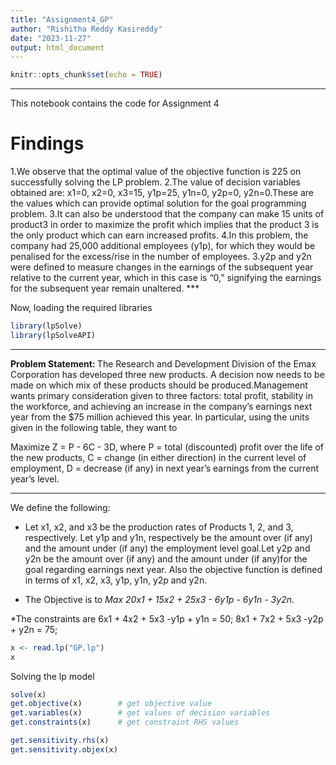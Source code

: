 ```yaml
---
title: "Assignment4_GP"
author: "Rishitha Reddy Kasireddy"
date: "2023-11-27"
output: html_document
---
```


```r
knitr::opts_chunk$set(echo = TRUE)
```

***

This notebook contains the code for Assignment 4

# Findings

1.We observe that the optimal value of the objective function is 225 on successfully solving the LP problem.
2.The value of decision variables obtained are: x1=0, x2=0, x3=15, y1p=25, y1n=0, y2p=0, y2n=0.These are the values which can provide optimal solution for the goal programming problem.
3.It can also be understood that the company can make 15 units of product3 in order to maximize the profit which implies that the product 3 is the only product which can earn increased profits.
4.In this problem, the company had 25,000 additional employees (y1p), for which they would be penalised for the excess/rise in the number of employees.
3.y2p and y2n were defined to measure changes in the earnings of the subsequent year relative to the current year, which in this case is "0," signifying the earnings for the subsequent year remain unaltered.
***

Now, loading the required libraries

```r
library(lpSolve)
library(lpSolveAPI)
```

***
**Problem Statement: **
The Research and Development Division of the Emax Corporation has developed three new products. A decision now needs to be made on which mix of these products should be produced.Management wants primary consideration given to three factors: total profit, stability in the workforce, and achieving an increase in the company’s earnings next year from the $75 million achieved this year. In particular, using the units given in the following table, they want to

Maximize Z = P - 6C - 3D,
where
P = total (discounted) profit over the life of the new products,
C = change (in either direction) in the current level of employment,
D = decrease (if any) in next year’s earnings from the current year’s level.

****

We define the following:

* Let x1, x2, and x3 be the production rates of Products 1, 2, and 3,
respectively. Let y1p and y1n, respectively be the amount over (if any) and the amount under (if any) the employment level goal.Let y2p and y2n be the amount over (if any) and the amount under (if any)for the goal regarding earnings next year.
Also the objective function is defined in terms of x1, x2, x3, y1p, y1n, y2p and y2n.

* The Objective is to *Max 20x1 + 15x2 + 25x3 - 6y1p - 6y1n - 3y2n*. 

*The constraints are
  6x1 + 4x2 + 5x3 -y1p + y1n = 50;
  8x1 + 7x2 + 5x3 -y2p + y2n = 75;
  
```r
x <- read.lp("GP.lp")
x
```

Solving the lp model

```r
solve(x)
get.objective(x)        # get objective value
get.variables(x)        # get values of decision variables
get.constraints(x)      # get constraint RHS values
```

```r
get.sensitivity.rhs(x)
get.sensitivity.objex(x)
```